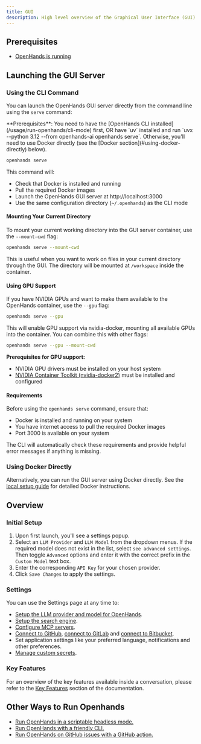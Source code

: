 ```yaml
---
title: GUI
description: High level overview of the Graphical User Interface (GUI) in OpenHands.
---
```


## Prerequisites

- [OpenHands is running](/openhands/usage/run-openhands/local-setup)

## Launching the GUI Server

### Using the CLI Command

You can launch the OpenHands GUI server directly from the command line using the `serve` command:

<Info>
**Prerequisites**: You need to have the [OpenHands CLI installed](/usage/run-openhands/cli-mode) first, OR have `uv`
installed and run `uvx --python 3.12 --from openhands-ai openhands serve`. Otherwise, you'll need to use Docker
directly (see the [Docker section](#using-docker-directly) below).
</Info>

```bash
openhands serve
```

This command will:
- Check that Docker is installed and running
- Pull the required Docker images
- Launch the OpenHands GUI server at http://localhost:3000
- Use the same configuration directory (`~/.openhands`) as the CLI mode

#### Mounting Your Current Directory

To mount your current working directory into the GUI server container, use the `--mount-cwd` flag:

```bash
openhands serve --mount-cwd
```

This is useful when you want to work on files in your current directory through the GUI. The directory will be mounted at `/workspace` inside the container.

#### Using GPU Support

If you have NVIDIA GPUs and want to make them available to the OpenHands container, use the `--gpu` flag:

```bash
openhands serve --gpu
```

This will enable GPU support via nvidia-docker, mounting all available GPUs into the container. You can combine this with other flags:

```bash
openhands serve --gpu --mount-cwd
```

**Prerequisites for GPU support:**
- NVIDIA GPU drivers must be installed on your host system
- [NVIDIA Container Toolkit (nvidia-docker2)](https://docs.nvidia.com/datacenter/cloud-native/container-toolkit/install-guide.html) must be installed and configured

#### Requirements

Before using the `openhands serve` command, ensure that:
- Docker is installed and running on your system
- You have internet access to pull the required Docker images
- Port 3000 is available on your system

The CLI will automatically check these requirements and provide helpful error messages if anything is missing.

### Using Docker Directly

Alternatively, you can run the GUI server using Docker directly. See the [local setup guide](/usage/run-openhands/local-setup) for detailed Docker instructions.

## Overview

### Initial Setup

1. Upon first launch, you'll see a settings popup.
2. Select an `LLM Provider` and `LLM Model` from the dropdown menus. If the required model does not exist in the list,
   select `see advanced settings`. Then toggle `Advanced` options and enter it with the correct prefix in the
   `Custom Model` text box.
3. Enter the corresponding `API Key` for your chosen provider.
4. Click `Save Changes` to apply the settings.

### Settings

You can use the Settings page at any time to:

- [Setup the LLM provider and model for OpenHands](/openhands/usage/settings/llm-settings).
- [Setup the search engine](/openhands/usage/advanced/search-engine-setup).
- [Configure MCP servers](/openhands/usage/settings/mcp-settings).
- [Connect to GitHub](/openhands/usage/settings/integrations-settings#github-setup),
  [connect to GitLab](/openhands/usage/settings/integrations-settings#gitlab-setup)
  and [connect to Bitbucket](/openhands/usage/settings/integrations-settings#bitbucket-setup).
- Set application settings like your preferred language, notifications and other preferences.
- [Manage custom secrets](/openhands/usage/settings/secrets-settings).

### Key Features

For an overview of the key features available inside a conversation, please refer to the
[Key Features](/usage/key-features) section of the documentation.

## Other Ways to Run Openhands
- [Run OpenHands in a scriptable headless mode.](/openhands/usage/run-openhands/headless-mode)
- [Run OpenHands with a friendly CLI.](/openhands/usage/run-openhands/cli-mode)
- [Run OpenHands on GitHub issues with a GitHub action.](/openhands/usage/run-openhands/github-action)
